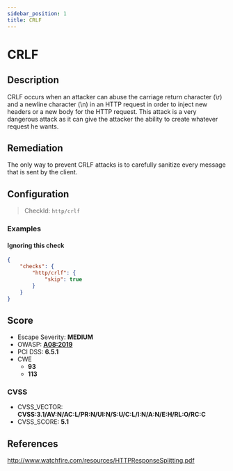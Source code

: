 ```yaml
---
sidebar_position: 1
title: CRLF
---
```


# CRLF

## Description

CRLF occurs when an attacker can abuse the carriage return character (\r) and a newline character (\n) in an HTTP request in order to inject new headers or a new body for the HTTP request. This attack is a very dangerous attack as it can give the attacker the ability to create whatever request he wants.

## Remediation

The only way to prevent CRLF attacks is to carefully sanitize every message that is sent by the client.


## Configuration

> CheckId: `http/crlf`


### Examples


#### Ignoring this check

```json
{
    "checks": {
        "http/crlf": {
            "skip": true
        }
    }
}
```




## Score

- Escape Severity: **<span className="medium-severity">MEDIUM</span>**
- OWASP: **[A08:2019](https://github.com/OWASP/API-Security/blob/master/editions/2019/en/0xa8-injection.md)**
- PCI DSS: **6.5.1**
- CWE
  - **93**
  - **113**




### CVSS

- CVSS_VECTOR: **CVSS:3.1/AV:N/AC:L/PR:N/UI:N/S:U/C:L/I:N/A:N/E:H/RL:O/RC:C**
- CVSS_SCORE: **5.1**

## References

http://www.watchfire.com/resources/HTTPResponseSplitting.pdf

